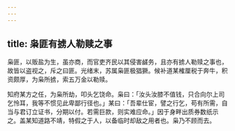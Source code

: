 ```yaml
---
---
---
```

title: 枭匪有掳人勒赎之事
---



枭匪，以贩盐为生，虽亦商，而官吏齐民以其侵害鹾务，且亦有掳人勒赎之事也，故皆以盗视之，斥之曰匪。光绪末，苏属枭匪极猖獗。候补道某榷厘税于奔牛，积资颇厚，为枭所掳，索五万金以勒赎。

知府某方之任，为枭所劫，叩头乞饶命。枭曰：「汝头汝膝不值钱，只合向尔上司乞怜耳，我等不惯见此卑鄙行径也。」某曰：「吾辈仕宦，譬之行乞，苟有所需，自当与君订立证书，分期以付。若需巨款，则实难应命。」因于身畔出质券数纸示之。盖某知道路不靖，特假之于人，以备临时却敌之用者也。枭乃不顾而去。